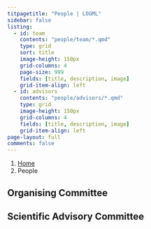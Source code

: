 ```yaml
---
titpagetitle: "People | LOGML"
sidebar: false
listing:
  - id: team
    contents: "people/team/*.qmd"
    type: grid
    sort: title
    image-height: 150px
    grid-columns: 4
    page-size: 999
    fields: [title, description, image]
    grid-item-align: left
  - id: advisors
    contents: "people/advisors/*.qmd"
    type: grid
    image-height: 150px
    grid-columns: 4
    fields: [title, description, image]
    grid-item-align: left
page-layout: full
comments: false
---
```

```{=html}
<nav aria-label="breadcrumb">
  <ol class="breadcrumb">
    <li class="breadcrumb-item"><a href="index.html">Home</a></li>
    <li class="breadcrumb-item active" aria-current="page">People</li>
  </ol>
</nav>
```

## Organising Committee

:::{#team}
:::


## Scientific Advisory Committee

:::{#advisors}
:::
